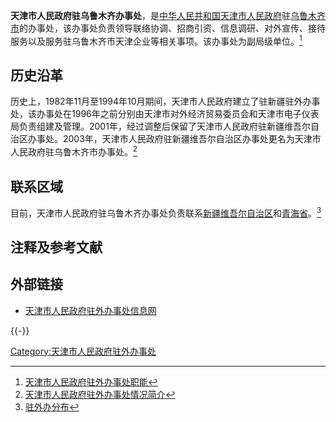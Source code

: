 {{Infobox PRCG
|机构名称=天津市人民政府驻乌鲁木齐办事处
|标志1=Red star.svg
|标志1说明=[[s:国务院关于国家行政机关和企业事业单位社会团体印章管理的规定|1999年规定]]：[[印章|印章]][[直径|直径]]?厘米，中央刊[[五角星|五角星]]，由[[天津市人民政府|天津市人民政府]]制发。
|业务上级机构=
|组织上级机构=[[天津市人民政府|天津市人民政府]]
|机构类型=[[天津市人民政府驻外办事处|天津市人民政府驻外办事处]]
|行政级别=副地厅级
|成立时间=
|前身=
|地址1=[[新疆维吾尔自治区|新疆维吾尔自治区]][[乌鲁木齐市|乌鲁木齐市]]
|邮编1=
|网站=
|网址=
|image1=
|caption1=
}}

'''天津市人民政府驻乌鲁木齐办事处'''，是[[中华人民共和国|中华人民共和国]][[天津市人民政府|天津市人民政府]]驻[[乌鲁木齐市|乌鲁木齐市]]的办事处，该办事处负责领导联络协调、招商引资、信息调研、对外宣传、接待服务以及服务驻乌鲁木齐市天津企业等相关事项。该办事处为副局级单位。<ref>[http://www.tjzwb.cn/zwb.asp 天津市人民政府驻外办事处职能]{{dead link|date=2017年12月 |bot=InternetArchiveBot |fix-attempted=yes }}</ref> 

== 历史沿革 == 
历史上，1982年11月至1994年10月期间，天津市人民政府建立了驻新疆驻外办事处，该办事处在1996年之前分别由天津市对外经济贸易委员会和天津市电子仪表局负责组建及管理。2001年，经过调整后保留了天津市人民政府驻新疆维吾尔自治区办事处。2003年，天津市人民政府驻新疆维吾尔自治区办事处更名为天津市人民政府驻乌鲁木齐市办事处。<ref>[http://www.tjzwb.cn/zwb.asp 天津市人民政府驻外办事处情况简介]{{dead link|date=2017年12月 |bot=InternetArchiveBot |fix-attempted=yes }}</ref> 

== 联系区域 ==
目前，天津市人民政府驻乌鲁木齐办事处负责联系[[新疆维吾尔自治区|新疆维吾尔自治区]]和[[青海省|青海省]]。<ref>[http://www.tjzwb.cn/newslist1.asp?menuname=%D7%A4%CD%E2%B0%EC%B7%D6%B2%BC 驻外办分布]{{dead link|date=2017年12月 |bot=InternetArchiveBot |fix-attempted=yes }}</ref>

==注释及参考文献==
<references />

==外部链接==
*[http://www.tjzwb.cn/index.asp 天津市人民政府驻外办事处信息网]{{dead link|date=2017年12月 |bot=InternetArchiveBot |fix-attempted=yes }}

{{-}}
{{天津市人民政府}}

[[Category:天津市人民政府驻外办事处|Category:天津市人民政府驻外办事处]]